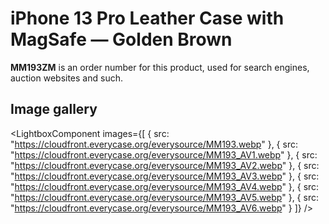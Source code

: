 
# iPhone 13 Pro Leather Case with MagSafe — Golden Brown

<Callout type='info' emoji='👉🏻'>**MM193ZM** is an order number for this product, used for search engines, auction websites and such.</Callout>

## Image gallery

<LightboxComponent
    images={[
      {
        src: "https://cloudfront.everycase.org/everysource/MM193.webp"
      },
      {
        src: "https://cloudfront.everycase.org/everysource/MM193_AV1.webp"
      },
      {
        src: "https://cloudfront.everycase.org/everysource/MM193_AV2.webp"
      },
      {
        src: "https://cloudfront.everycase.org/everysource/MM193_AV3.webp"
      },
      {
        src: "https://cloudfront.everycase.org/everysource/MM193_AV4.webp"
      },
      {
        src: "https://cloudfront.everycase.org/everysource/MM193_AV5.webp"
      },
      {
        src: "https://cloudfront.everycase.org/everysource/MM193_AV6.webp"
      }
    ]}
  />
